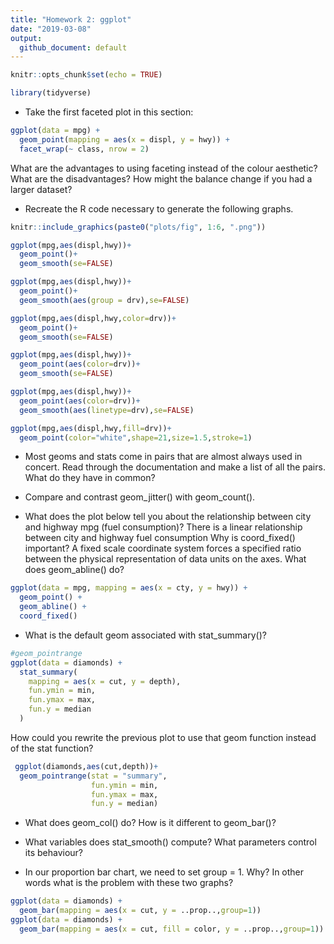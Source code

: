 ```yaml
---
title: "Homework 2: ggplot"
date: "2019-03-08"
output: 
  github_document: default
---
```


```r
knitr::opts_chunk$set(echo = TRUE)
```

```r
library(tidyverse)
```


- Take the first faceted plot in this section:

```r
ggplot(data = mpg) + 
  geom_point(mapping = aes(x = displ, y = hwy)) + 
  facet_wrap(~ class, nrow = 2)
```

What are the advantages to using faceting instead of the colour aesthetic? What are the disadvantages? How might the balance change if you had a larger dataset?

- Recreate the R code necessary to generate the following graphs.

```r
knitr::include_graphics(paste0("plots/fig", 1:6, ".png"))

ggplot(mpg,aes(displ,hwy))+ 
  geom_point()+
  geom_smooth(se=FALSE)

ggplot(mpg,aes(displ,hwy))+ 
  geom_point()+
  geom_smooth(aes(group = drv),se=FALSE)

ggplot(mpg,aes(displ,hwy,color=drv))+ 
  geom_point()+
  geom_smooth(se=FALSE)

ggplot(mpg,aes(displ,hwy))+ 
  geom_point(aes(color=drv))+
  geom_smooth(se=FALSE)

ggplot(mpg,aes(displ,hwy))+ 
  geom_point(aes(color=drv))+
  geom_smooth(aes(linetype=drv),se=FALSE)

ggplot(mpg,aes(displ,hwy,fill=drv))+ 
  geom_point(color="white",shape=21,size=1.5,stroke=1)
```

- Most geoms and stats come in pairs that are almost always used in concert. Read through the documentation and make a list of all the pairs. What do they have in common?

- Compare and contrast geom_jitter() with geom_count().

- What does the plot below tell you about the relationship between city and highway mpg (fuel consumption)?
There is a linear relationship between city and highway fuel consumption
Why is coord_fixed() important?
A fixed scale coordinate system forces a specified ratio between the physical representation of data units on the axes.
What does geom_abline() do?

```r
ggplot(data = mpg, mapping = aes(x = cty, y = hwy)) +
  geom_point() + 
  geom_abline() +
  coord_fixed()
```

- What is the default geom associated with stat_summary()?

```r
#geom_pointrange
ggplot(data = diamonds) + 
  stat_summary(
    mapping = aes(x = cut, y = depth),
    fun.ymin = min,
    fun.ymax = max,
    fun.y = median
  )
```

How could you rewrite the previous plot to use that geom function instead of the stat function?
```r
 ggplot(diamonds,aes(cut,depth))+
  geom_pointrange(stat = "summary",
                  fun.ymin = min,
                  fun.ymax = max,
                  fun.y = median)
```
- What does geom_col() do? How is it different to geom_bar()?

- What variables does stat_smooth() compute? What parameters control its behaviour?

- In our proportion bar chart, we need to set group = 1. Why? In other words what is the problem with these two graphs?
```r
ggplot(data = diamonds) + 
  geom_bar(mapping = aes(x = cut, y = ..prop..,group=1))
ggplot(data = diamonds) + 
  geom_bar(mapping = aes(x = cut, fill = color, y = ..prop..,group=1))
```
